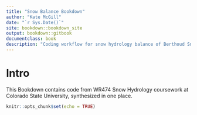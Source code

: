 ```yaml
---
title: "Snow Balance Bookdown"
author: "Kate McGill"
date: "`r Sys.Date()`"
site: bookdown::bookdown_site
output: bookdown::gitbook
documentclass: book
description: "Coding workflow for snow hydrology balance of Berthoud Snow Pass, CO."
---
```

# Intro {-}

This Bookdown contains code from WR474 Snow Hydrology coursework at Colorado State University, synthesized in one place. 

```r
knitr::opts_chunk$set(echo = TRUE)
```
